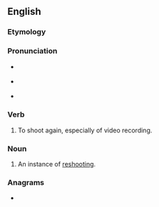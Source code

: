 {{also|re-shoot}}
==English==

===Etymology===
{{prefix|en|re|shoot}}

===Pronunciation===
* {{qualifier|verb}} {{IPA|en|/ɹiːˈʃuːt/}}
* {{qualifier|noun}} {{IPA|en|/ˈɹiːʃuːt/}}
* {{rhymes|en|uːt|s=2}}

===Verb===
{{en-verb|reshoots|reshooting|reshot}}

# {{lb|en|transitive}} To shoot again, especially of video recording.
#: {{ux|en|They had to '''reshoot''' the scene because the explosion had made everyone jump.}}

===Noun===
{{en-noun}}

# An instance of [[reshooting]].
#: {{ux|en|After several '''reshoots''', the director was finally happy with the scene.}}

===Anagrams===
* {{anagrams|en|a=ehoorst|Shooter|hooters|sheroot|shooter|soother}}